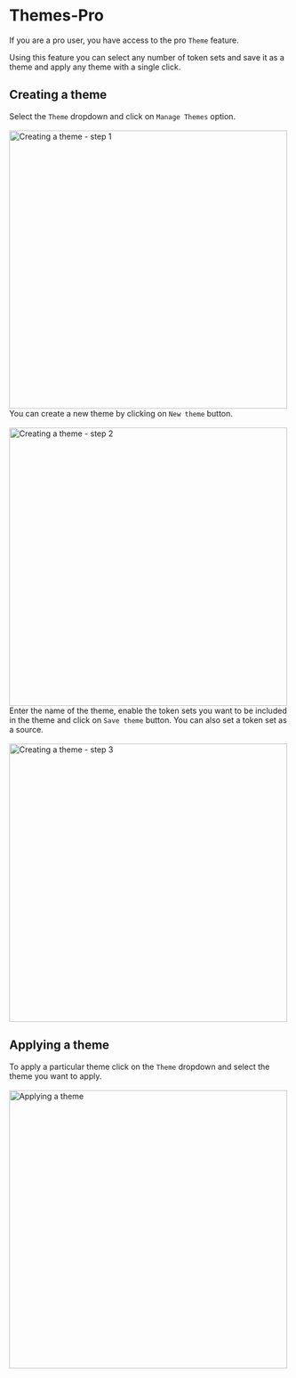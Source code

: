 # Themes-Pro 

If you are a pro user, you have access to the pro `Theme` feature.

Using this feature you can select any number of token sets and save it as a theme and apply any theme with a single click.

## Creating a theme

Select the `Theme` dropdown and click on `Manage Themes` option. 
<br/>
<br/>
<img src='/themes-create.png' alt="Creating a theme - step 1" width="500"/>
<br/>
You can create a new theme by clicking on `New theme` button.
<br/>
<br/>
<img src='/themes-create-1.png' alt="Creating a theme - step 2" width="500"/>
<br/>
Enter the name of the theme, enable the token sets you want to be included in the theme and click on `Save theme` button. You can also set a token set as a source.
<br/>
<br/>
<img src='/theme-save.png' alt="Creating a theme - step 3" width="500"/>


## Applying a theme

To apply a particular theme click on the `Theme` dropdown and select the theme you want to apply.
<br/>
<br/>
<img src='/theme-apply.png' alt="Applying a theme" width="500"/>